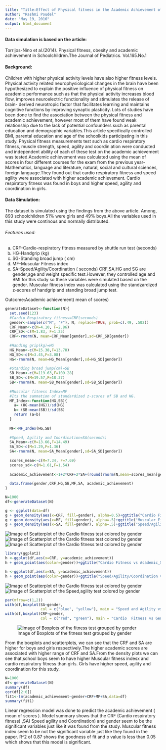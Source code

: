 ```yaml
---
title: "Title:Effect of Physical fitness in the Academic Achievement of Schoolchildren"
author: "Rashmi Poudel"
date: "May 19, 2016"
output: html_document
---
```

#### Data simulation is based on the article:
Torrijos-Nino et al.(2014). Physical fitness, obesity and academic achievement in Schoolchildren.The Journal of Pediatrics. Vol.165.No.1

#### Background:
Children with higher physical activity levels have also higher fitness levels. Physical activity related neurophysiological changes in the brain have been hypothesized to explain the positive influence of physical fitness on academic performance such as that the physical activity increases blood flow, improves neuroelectric functionality and stimulates the release of brain- derived neurotropic factor that facilitates learning and maintains cognitive functions by improving synaptic plasticity.
        Lots of studies have been done to find the association between the physical fitness and academic achievement, however most of them have found weak relationship due to the lack of potential confounders such as parental education
and demographic variables.This article specifically controlled BMI, parental education and age of the schoolkids participating in
this study. Physical fitness measurements test such as cardio respiratory fitness, muscle strength, speed, agility and coordin
ation were conducted and independent ability of each of these test on the academic achievement was tested.Academic achievement was calculated using the mean of scores in four different courses for the exam from the previous year-Mathematics, language and literature, natural, social and cultural sciences, foreign language.They found out that cardio respiratory fitness and speed agility were associated with higher academic achievement. Cardio respiratory fitness was found in boys and higher speed, agility and coordination in girls.

#### Data Simulation:
The dataset is simulated using the findings from the above article. Among, 893 schoolchildren 51% were girls and 49% boys.All the variables used in this study were continous and normally distributed.

###### Features used:
a. CRF-Cardio-respiratory fitness measured by shuttle run test (seconds)
b. HG-Handgrip (kg)
c. SG-Standing broad jump ( cm)
d. MF-Muscular Fitness index
e. SA-Speed/Agility/Coordination ( seconds)
CRF,SA,HG and SG are gender,age and weight specific test.However, they controlled age and BMI for this study so these variables were simulated based on the gender. Muscular fitness index was calculated using the standzardized z-scores of handgrip and standing broad jump test. 

Outcome:Academic achievement( mean of scores)

```r
generateDataset<-function(N){
  set.seed(123)
  #Cardio Respiratory fitness=CRF(seconds)
  gender<-sample(c("M", "F"), N, replace=TRUE, prob=c(.49, .502))
  CRF_Mean<-c(M=4.10, F=2.86)
  CRF_SD<-c(M=1.83, F=1.25)
  CRF<-rnorm(N, mean=CRF_Mean[gender],sd=CRF_SD[gender]) 
  
  #Handing grip(kg)=HG
  HG_Mean<-c(M=15.38,F=13.78) 
  HG_SD<-c(M=3.45,F=3.08)
  HG<-rnorm(N, mean=HG_Mean[gender],sd=HG_SD[gender])
  
  #Standing broad jump(cm)=SB
  SB_Mean<-c(M=119.63,F=109.28) 
  SB_SD<-c(M=19.57,F=18.37)
  SB<-rnorm(N, mean=SB_Mean[gender],sd=SB_SD[gender])
  
  #Muscular fitness Index=MF 
  #Its the summation of standardized z-scores of SB and HG.
  MF_Index<-function(HG,SB){
    a= (HG-mean(HG))/sd(HG)
    b= (SB-mean(SB))/sd(SB)
    return (a+b)
  }
  
  MF<-MF_Index(HG,SB)
  
  #Speed, Agility and Coordination=SA(seconds)
  SA_Mean<-c(M=13.66,F=14.49)
  SA_SD<-c(M=1.29,F=1.36)
  SA<-rnorm(N, mean=SA_Mean[gender],sd=SA_SD[gender]) 
  
  scores_mean<-c(M=7.34, F=7.69)
  scores_sd<-c(M=1.61,F=1.54)
  
  academic_achievement<-1+2*CRF+2*SA+(round(rnorm(N,mean=scores_mean[gender],scores_sd[gender]),1))
  
  data.frame(gender,CRF,HG,SB,MF,SA, academic_achievement)
}

N=1000
df<-generateDataset(N)
```

```r
g <- ggplot(data=df)
g + geom_density(aes(x=CRF, fill=gender), alpha=0.5)+ggtitle("Cardio Fitness vs Academic_Scores")
g + geom_density(aes(x=MF, fill=gender), alpha=.5)+ggtitle("Muscular Fitness Index vs Academic_Scores")
g + geom_density(aes(x=SA, fill=gender), alpha=.5)+ggtitle("Speed/Agility/Coordination vs Academic_Scores")
```

![Image of Scatterplot of the Cardio fitness test colored by gender](/images/density_1.png)
![Image of Scatterplot of the Cardio fitness test colored by gender](/images/density_2.png)
![Image of Scatterplot of the Cardio fitness test colored by gender](/images/density_3.png)

```r
library(ggplot2)
h <-ggplot(df,aes(x=CRF, y=academic_achievement))
h + geom_point(aes(color=gender))+ggtitle("Cardio Fitness vs Academic_Scores")

h <-ggplot(df,aes(x=SA, y=academic_achievement))
h + geom_point(aes(color=gender))+ggtitle("Speed/Agility/Coordination vs Academic_Scores")
```

![Image of Scatterplot of the Cardio fitness test colored by gender](/images/figure_1.png)
![Image of Scatterplot of the Speed,agility test colored by gender](/images/figure_2.png)

```r
par(mfrow=c(1,2))
with(df,boxplot(SA~gender,  
                col = c("blue", "yellow"), main = "Speed and Agility vs Gender"))
with(df,boxplot(CRF~gender,  
                col = c("red", "green"), main = "Cardio  Fitness vs Gender"))
```

![Image of Boxplots of the fitness test grouped by gender](/images/figure_3.png)

From the boxplots and scatterplots, we can see that the CRF and SA are higher for boys and girls respectively.The higher academic scores are associated with higher range of CRF and SA.From the density plots we can see that,school boys seem to have higher Muscular fitness indesx and cardio respiratory fitness than girls. Girls have higher speed, agility and coordination for this study.

```r
N=1000
df<-generateDataset(N)
summary(df)
cor(df[2:6])
fit1<-lm(academic_achievement~gender+CRF+MF+SA,data=df)
summary(fit1)
```
Linear regression model was done to predict the academic achievement ( mean of scores ). Model summary shows that the CRF (Cardio respiratory fitness) ,SA( Speed agility and Coordination)  and gender seem to be the significant variables  just like  it was found from the study. Muscular fitness index seem to be not the significant variable just like they found in the paper.  R^2 of 0.87 shows the goodness of fit and p value is less than 0.05 which shows that this model is significant. 